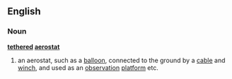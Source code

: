 ==English==
===Noun===
'''[[tethered]] [[aerostat]]'''
# an aerostat, such as a [[balloon]], connected to the ground by a [[cable]] and [[winch]], and used as an [[observation]]  [[platform]] etc.